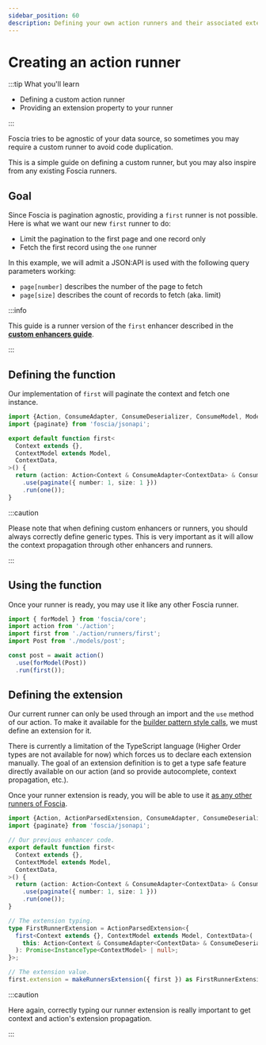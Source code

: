 ```yaml
---
sidebar_position: 60
description: Defining your own action runners and their associated extension.
---
```


# Creating an action runner

:::tip What you'll learn

- Defining a custom action runner
- Providing an extension property to your runner

:::

Foscia tries to be agnostic of your data source, so sometimes you may
require a custom runner to avoid code duplication.

This is a simple guide on defining a custom runner, but you may also inspire
from any existing Foscia runners.

## Goal

Since Foscia is pagination agnostic, providing a `first` runner is
not possible. Here is what we want our new `first` runner to do:

- Limit the pagination to the first page and one record only
- Fetch the first record using the `one` runner

In this example, we will admit a JSON:API is used with the following query
parameters working:

- `page[number]` describes the number of the page to fetch
- `page[size]` describes the count of records to fetch (aka. limit)

:::info

This guide is a runner version of the `first` enhancer described in the
[**custom enhancers guide**](/docs/guides/actions/custom-action-enhancers).

:::

## Defining the function

Our implementation of `first` will paginate the context and fetch one instance.

```ts title="action/runners/first.ts"
import {Action, ConsumeAdapter, ConsumeDeserializer, ConsumeModel, Model, one} from 'foscia/core';
import {paginate} from 'foscia/jsonapi';

export default function first<
  Context extends {},
  ContextModel extends Model,
  ContextData,
>() {
  return (action: Action<Context & ConsumeAdapter<ContextData> & ConsumeDeserializer<ContextData> & ConsumeModel<ContextModel>>) => action
    .use(paginate({ number: 1, size: 1 }))
    .run(one());
}
```

:::caution

Please note that when defining custom enhancers or runners, you should always
correctly define generic types. This is very important as it will allow the
context propagation through other enhancers and runners.

:::

## Using the function

Once your runner is ready, you may use it like any other Foscia runner.

```javascript
import { forModel } from 'foscia/core';
import action from './action';
import first from './action/runners/first';
import Post from './models/post';

const post = await action()
  .use(forModel(Post))
  .run(first());
```

## Defining the extension

Our current runner can only be used through an import and the `use` method
of our action. To make it available for the
[builder pattern style calls](/docs/core-concepts/actions#extensions), we must define an
extension for it.

There is currently a limitation of the TypeScript language (Higher Order types
are not available for now) which forces us to declare each extension manually.
The goal of an extension definition is to get a type safe feature directly
available on our action (and so provide autocomplete, context propagation,
etc.).

Once your runner extension is ready, you will be able to use it
[as any other runners of Foscia](/docs/core-concepts/actions#extensions).

```ts title="action/runners/first.ts"
import {Action, ActionParsedExtension, ConsumeAdapter, ConsumeDeserializer, ConsumeModel, Model, makeRunnersExtension, one} from 'foscia/core';
import {paginate} from 'foscia/jsonapi';

// Our previous enhancer code.
export default function first<
  Context extends {},
  ContextModel extends Model,
  ContextData,
>() {
  return (action: Action<Context & ConsumeAdapter<ContextData> & ConsumeDeserializer<ContextData> & ConsumeModel<ContextModel>>) => action
    .use(paginate({ number: 1, size: 1 }))
    .run(one());
}

// The extension typing.
type FirstRunnerExtension = ActionParsedExtension<{
  first<Context extends {}, ContextModel extends Model, ContextData>(
    this: Action<Context & ConsumeAdapter<ContextData> & ConsumeDeserializer<ContextData> & ConsumeModel<ContextModel>>,
  ): Promise<InstanceType<ContextModel> | null>;
}>;

// The extension value.
first.extension = makeRunnersExtension({ first }) as FirstRunnerExtension;
```

:::caution

Here again, correctly typing our runner extension is really important to get
context and action's extension propagation.

:::
